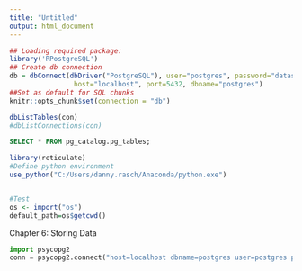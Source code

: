 ```yaml
---
title: "Untitled"
output: html_document
---
```


```r
## Loading required package: 
library('RPostgreSQL')
## Create db connection
db = dbConnect(dbDriver("PostgreSQL"), user="postgres", password="datascience64",
                host="localhost", port=5432, dbname="postgres")
##Set as default for SQL chunks
knitr::opts_chunk$set(connection = "db")
```

```r

dbListTables(con)
#dbListConnections(con)
```

```sql
SELECT * FROM pg_catalog.pg_tables;
```


```r

library(reticulate)
#Define python environment
use_python("C:/Users/danny.rasch/Anaconda/python.exe")


#Test
os <- import("os")
default_path=os$getcwd()
```

Chapter 6: Storing Data
```python
import psycopg2
conn = psycopg2.connect("host=localhost dbname=postgres user=postgres password=datascience64")
```